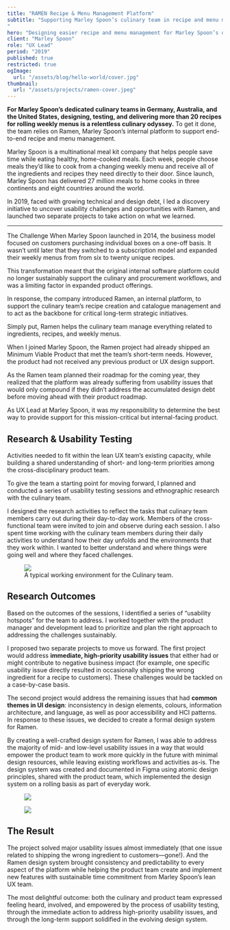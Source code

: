 ```yaml
---
title: "RAMEN Recipe & Menu Management Platform"
subtitle: "Supporting Marley Spoon’s culinary team in recipe and menu management.
"
hero: "Designing easier recipe and menu management for Marley Spoon’s dynamic culinary team"
client: "Marley Spoon"
role: "UX Lead"
period: "2019"
published: true
restricted: true
ogImage:
  url: "/assets/blog/hello-world/cover.jpg"
thumbnail:
  url: "/assets/projects/ramen-cover.jpeg"
---
```


**For Marley Spoon’s dedicated culinary teams in Germany, Australia, and the United States, designing, testing, and delivering more than 20 recipes for rolling weekly menus is a relentless culinary odyssey.** To get it done, the team relies on Ramen, Marley Spoon’s internal platform to support end-to-end recipe and menu management.

Marley Spoon is a multinational meal kit company that helps people save time while eating healthy, home-cooked meals. Each week, people choose meals they’d like to cook from a changing weekly menu and receive all of the ingredients and recipes they need directly to their door. Since launch, Marley Spoon has delivered 27 million meals to home cooks in three continents and eight countries around the world.

In 2019, faced with growing technical and design debt, I led a discovery initiative to uncover usability challenges and opportunities with Ramen, and launched two separate projects to take action on what we learned.

----

The Challenge
When Marley Spoon launched in 2014, the business model focused on customers purchasing individual boxes on a one-off basis. It wasn’t until later that they switched to a subscription model and expanded their weekly menus from from six to twenty unique recipes.

This transformation meant that the original internal software platform could no longer sustainably support the culinary and procurement workflows, and was a limiting factor in expanded product offerings.

In response, the company introduced Ramen, an internal platform, to support the culinary team’s recipe creation and catalogue management and to act as the backbone for critical long-term strategic initiatives.

Simply put, Ramen helps the culinary team manage everything related to ingredients, recipes, and weekly menus.

When I joined Marley Spoon, the Ramen project had already shipped an Minimum Viable Product that met the team’s short-term needs. However, the product had not received any previous product or UX design support.

As the Ramen team planned their roadmap for the coming year, they realized that the platform was already suffering from usability issues that would only compound if they didn’t address the accumulated design debt before moving ahead with their product roadmap.

As UX Lead at Marley Spoon, it was my responsibility to determine the best way to provide support for this mission-critical but internal-facing product.

## Research & Usability Testing

Activities needed to fit within the lean UX team’s existing capacity, while building a shared understanding of short- and long-term priorities among the cross-disciplinary product team.

To give the team a starting point for moving forward, I planned and conducted a series of usability testing sessions and ethnographic research with the culinary team.

I designed the research activities to reflect the tasks that culinary team members carry out during their day-to-day work. Members of the cross-functional team were invited to join and observe during each session. I also spent time working with the culinary team members during their daily activities to understand how their day unfolds and the environments that they work within. I wanted to better understand and where things were going well and where they faced challenges.

<figure>
	<img src="/assets/projects/ramen_2.jpeg" />
	<figcaption>A typical working environment for the Culinary team.</figcaption>
</figure>

## Research Outcomes

Based on the outcomes of the sessions, I identified a series of “usability hotspots” for the team to address. I worked together with the product manager and development lead to prioritize and plan the right approach to addressing the challenges sustainably.

I proposed two separate projects to move us forward. The first project would address **immediate, high-priority usability issues** that either had or might contribute to negative business impact (for example, one specific usability issue directly resulted in occasionally shipping the wrong ingredient for a recipe to customers). These challenges would be tackled on a case-by-case basis.

The second project would address the remaining issues that had **common themes in UI design**: inconsistency in design elements, colours, information architecture, and language, as well as poor accessibility and HCI patterns. In response to these issues, we decided to create a formal design system for Ramen.

By creating a well-crafted design system for Ramen, I was able to address the majority of mid- and low-level usability issues in a way that would empower the product team to work more quickly in the future with minimal design resources, while leaving existing workflows and activities as-is. The design system was created and documented in Figma using atomic design principles, shared with the product team, which implemented the design system on a rolling basis as part of everyday work.

<figure>
	<img src="/assets/projects/ramen-images.png" />
</figure>

<figure>
	<img src="/assets/projects/ramen-ui-examples.png" />
</figure>

## The Result

The project solved major usability issues almost immediately (that one issue related to shipping the wrong ingredient to customers—gone!). And the Ramen design system brought consistency and predictability to every aspect of the platform while helping the product team create and implement new features with sustainable time commitment from Marley Spoon’s lean UX team.

The most delightful outcome: both the culinary and product team expressed feeling heard, involved, and empowered by the process of usability testing, through the immediate action to address high-priority usability issues, and through the long-term support solidified in the evolving design system.
